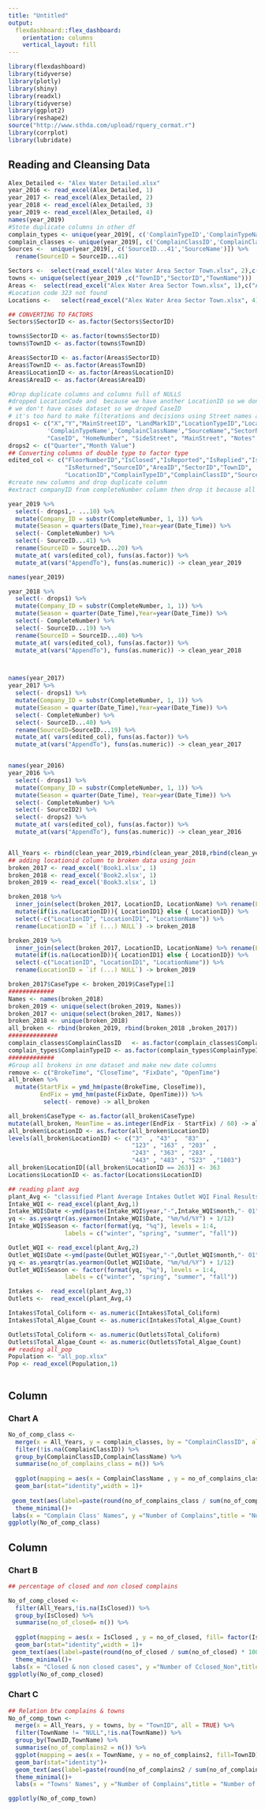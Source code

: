 ---
title: "Untitled"
output: 
  flexdashboard::flex_dashboard:
    orientation: columns
    vertical_layout: fill
---

```{r setup, include=FALSE}
library(flexdashboard)
library(tidyverse)
library(plotly)
library(shiny)
library(readxl)      
library(tidyverse)
library(ggplot2)
library(reshape2)
source("http://www.sthda.com/upload/rquery_cormat.r")
library(corrplot)
library(lubridate)
```



## Reading and Cleansing Data
```{r}
Alex_Detailed <- "Alex Water Detailed.xlsx"
year_2016 <- read_excel(Alex_Detailed, 1)
year_2017 <- read_excel(Alex_Detailed, 2)
year_2018 <- read_excel(Alex_Detailed, 3)
year_2019 <- read_excel(Alex_Detailed, 4)
names(year_2019)
#Stote duplicate columns in other df
complain_types <- unique(year_2019[, c('ComplainTypeID','ComplainTypeName')])
complain_classes <- unique(year_2019[, c('ComplainClassID','ComplainClassName')])
Sources <-  unique(year_2019[, c('SourceID...41','SourceName')]) %>% 
  rename(SourceID = SourceID...41)

Sectors <-  select(read_excel("Alex Water Area Sector Town.xlsx", 2),c("SectorID","SectorName"))
towns <- unique(select(year_2019 ,c("TownID","SectorID","TownName")))
Areas <-  select(read_excel("Alex Water Area Sector Town.xlsx", 1),c("AreaID","AreaName","LocationID","TownID","SectorID"))
#Location code 323 not found
Locations <-   select(read_excel("Alex Water Area Sector Town.xlsx", 4), c("LocationID","LocationName"))

## CONVERTING TO FACTORS
Sectors$SectorID <- as.factor(Sectors$SectorID)

towns$SectorID <- as.factor(towns$SectorID)
towns$TownID <- as.factor(towns$TownID)

Areas$SectorID <- as.factor(Areas$SectorID)
Areas$TownID <- as.factor(Areas$TownID)
Areas$LocationID <- as.factor(Areas$LocationID)
Areas$AreaID <- as.factor(Areas$AreaID)

#Drop duplicate columns and columns full of NULLS
#dropped LocationCode and  because we have another LocationID so we don't need it 
# we don't have cases dataset so we droped CaseID
# it's too hard to make filterations and decisions using Street names and notes because it has alot of typing mistakes
drops1 <- c("X","Y","MainStreetID", "LandMarkID","LocationTypeID","LocationCode", 'AreaCode',
           'ComplainTypeName','ComplainClassName',"SourceName","SectorName","TownName","AreaName","AreaCode",
           "CaseID", "HomeNumber", "SideStreet", "MainStreet", "Notes" , "Date_Time2")
drops2 <- c("Quarter","Month Value")
## Converting columns of double type to factor type
edited_col <- c("FloorNumberID","IsClosed","IsReported","IsReplied","IsFinalReplied","IsFollwed",
                "IsReturned","SourceID","AreaID","SectorID","TownID",
                "LocationID","ComplainTypeID","ComplainClassID","SourceID")
#create new columns and drop duplicate column
#extract companyID from completeNumber column then drop it because all other info in it we already have

year_2019 %>%
  select(- drops1,- ...10) %>%
  mutate(Company_ID = substr(CompleteNumber, 1, 1)) %>%
  mutate(Season = quarters(Date_Time),Year=year(Date_Time)) %>% 
  select(- CompleteNumber) %>% 
  select(- SourceID...41) %>% 
  rename(SourceID = SourceID...20) %>% 
  mutate_at( vars(edited_col), funs(as.factor)) %>%
  mutate_at(vars("AppendTo"), funs(as.numeric)) -> clean_year_2019

names(year_2019)

year_2018 %>%
  select(- drops1) %>%
  mutate(Company_ID = substr(CompleteNumber, 1, 1)) %>%
  mutate(Season = quarter(Date_Time),Year=year(Date_Time)) %>% 
  select(- CompleteNumber) %>% 
  select(- SourceID...19) %>% 
  rename(SourceID = SourceID...40) %>% 
  mutate_at( vars(edited_col), funs(as.factor)) %>%
  mutate_at(vars("AppendTo"), funs(as.numeric)) -> clean_year_2018



names(year_2017)
year_2017 %>%
  select(- drops1) %>%
  mutate(Company_ID = substr(CompleteNumber, 1, 1)) %>%
  mutate(Season = quarter(Date_Time),Year=year(Date_Time)) %>% 
  select(- CompleteNumber) %>% 
  select(- SourceID...40) %>% 
  rename(SourceID=SourceID...19) %>% 
  mutate_at( vars(edited_col), funs(as.factor)) %>% 
  mutate_at(vars("AppendTo"), funs(as.numeric)) -> clean_year_2017


names(year_2016)
year_2016 %>%
  select(- drops1) %>%
  mutate(Company_ID = substr(CompleteNumber, 1, 1)) %>%
  mutate(Season = quarter(Date_Time), Year=year(Date_Time)) %>% 
  select(- CompleteNumber) %>% 
  select(- SourceID2) %>% 
  select(- drops2) %>% 
  mutate_at( vars(edited_col), funs(as.factor)) %>%
  mutate_at(vars("AppendTo"), funs(as.numeric)) -> clean_year_2016


All_Years <- rbind(clean_year_2019,rbind(clean_year_2018,rbind(clean_year_2017,rbind(clean_year_2016))))
## adding locationid column to broken data using join
broken_2017 <- read_excel('Book1.xlsx', 1)
broken_2018 <- read_excel('Book2.xlsx', 1)
broken_2019 <- read_excel('Book3.xlsx', 1)

broken_2018 %>% 
  inner_join(select(broken_2017, LocationID, LocationName) %>% rename(LocationID1 = LocationID)) %>%
  mutate(if(is.na(LocationID)){ LocationID1} else { LocationID}) %>%
  select(-c("LocationID", "LocationID1", "LocationName")) %>%
  rename(LocationID = `if (...) NULL`) -> broken_2018

broken_2019 %>% 
  inner_join(select(broken_2017, LocationID, LocationName) %>% rename(LocationID1 = LocationID)) %>%
  mutate(if(is.na(LocationID)){ LocationID1} else { LocationID}) %>%
  select(-c("LocationID", "LocationID1", "LocationName")) %>%
  rename(LocationID = `if (...) NULL`) -> broken_2019

broken_2017$CaseType <- broken_2019$CaseType[1]
#############
Names <- names(broken_2018)                        
broken_2019 <- unique(select(broken_2019, Names))
broken_2017 <- unique(select(broken_2017, Names))
broken_2018 <- unique(broken_2018)
all_broken <- rbind(broken_2019, rbind(broken_2018 ,broken_2017))
##############
complain_classes$ComplainClassID   <- as.factor(complain_classes$ComplainClassID)
complain_types$ComplainTypeID <- as.factor(complain_types$ComplainTypeID)
#############
#Group all brokens in one dataset and make new date columns
remove <- c("BrokeTime", "CloseTime", "FixDate", "OpenTime")
all_broken %>% 
  mutate(StartFix = ymd_hm(paste(BrokeTime, CloseTime)),
         EndFix = ymd_hm(paste(FixDate, OpenTime))) %>%
          select(- remove) -> all_broken

all_broken$CaseType <- as.factor(all_broken$CaseType)
mutate(all_broken, MeanTime = as.integer(EndFix - StartFix) / 60) -> all_broken
all_broken$LocationID <- as.factor(all_broken$LocationID)
levels(all_broken$LocationID) <- c("3"  , "43" ,  "83"  ,
                                   "123" , "163" , "203"  ,
                                   "243" , "363" , "283" ,
                                   "443" , "483" , "523"  ,"1803")
all_broken$LocationID[(all_broken$LocationID == 263)] <- 363
Locations$LocationID <- as.factor(Locations$LocationID)

## reading plant avg
plant_Avg <- "classified Plant Average Intakes Outlet WQI Final Results-2016-2019.xlsx"
Intake_WQI <- read_excel(plant_Avg,1)
Intake_WQI$Date <-ymd(paste(Intake_WQI$year,"-",Intake_WQI$month,"- 01"))
yq <- as.yearqtr(as.yearmon(Intake_WQI$Date, "%m/%d/%Y") + 1/12)
Intake_WQI$Season <- factor(format(yq, "%q"), levels = 1:4, 
                labels = c("winter", "spring", "summer", "fall"))

Outlet_WQI <- read_excel(plant_Avg,2) 
Outlet_WQI$Date <-ymd(paste(Outlet_WQI$year,"-",Outlet_WQI$month,"- 01"))
yq <- as.yearqtr(as.yearmon(Outlet_WQI$Date, "%m/%d/%Y") + 1/12)
Outlet_WQI$Season <- factor(format(yq, "%q"), levels = 1:4, 
                labels = c("winter", "spring", "summer", "fall"))

Intakes <-  read_excel(plant_Avg,3)
Outlets <-  read_excel(plant_Avg,4)

Intakes$Total_Coliform <- as.numeric(Intakes$Total_Coliform)
Intakes$Total_Algae_Count <- as.numeric(Intakes$Total_Algae_Count)

Outlets$Total_Coliform <- as.numeric(Outlets$Total_Coliform)
Outlets$Total_Algae_Count <- as.numeric(Outlets$Total_Algae_Count)
## reading all_pop
Population <- "all_pop.xlsx"
Pop <- read_excel(Population,1)



```




Column {data-width=650}
-----------------------------------------------------------------------

### Chart A

```{r}
No_of_comp_class <-
  merge(x = All_Years, y = complain_classes, by = "ComplainClassID", all = TRUE) %>% 
  filter(!is.na(ComplainClassID)) %>% 
  group_by(ComplainClassID,ComplainClassName) %>% 
  summarise(no_of_complains_class = n()) %>% 
  
  ggplot(mapping = aes(x = ComplainClassName , y = no_of_complains_class, fill = factor(ComplainClassID))) +
  geom_bar(stat="identity",width = 1)+
     
 geom_text(aes(label=paste(round(no_of_complains_class / sum(no_of_complains_class) * 100, 1), "%")), vjust=-0.3, size=3.5)+
  theme_minimal()+
 labs(x = "Complain Class' Names", y ="Number of Complains",title = "Number of complain per class ", color = "ComplainClassID' IDs")
ggplotly(No_of_comp_class)
```

Column {data-width=350}
-----------------------------------------------------------------------

### Chart B

```{r}

## percentage of closed and non closed complains

No_of_comp_closed <-
  filter(All_Years,!is.na(IsClosed)) %>% 
  group_by(IsClosed) %>% 
  summarise(no_of_closed= n()) %>% 
  
  ggplot(mapping = aes(x = IsClosed , y = no_of_closed, fill= factor(IsClosed))) +
  geom_bar(stat="identity",width = 1)+
 geom_text(aes(label=paste(round(no_of_closed / sum(no_of_closed) * 100, 1), "%")), vjust=-0.3, size=3.5)+
  theme_minimal()+
 labs(x = "Closed & non closed cases", y ="Number of Cclosed_Non",title = "Number of complain per class 2016", color = "ComplainClassID' IDs")
ggplotly(No_of_comp_closed)

```

### Chart C

```{r}
## Relation btw complains & towns
No_of_comp_town <- 
  merge(x = All_Years, y = towns, by = "TownID", all = TRUE) %>% 
  filter(TownName != "NULL",!is.na(TownName)) %>% 
  group_by(TownID,TownName) %>% 
  summarise(no_of_complains2 = n()) %>% 
  ggplot(mapping = aes(x = TownName, y = no_of_complains2, fill=TownID))+
  geom_bar(stat="identity")+
  geom_text(aes(label=paste(round(no_of_complains2 / sum(no_of_complains2) * 100, 1), "%")), vjust=-0.3, size=3.5)+
  theme_minimal()+
  labs(x = "Towns' Names", y ="Number of Complains",title = "Number of complains per Town", color = "Towns' IDs")

ggplotly(No_of_comp_town)
```


